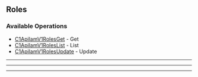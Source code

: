 
## Roles

### Available Operations

* [C1ApiIamV1RolesGet](/resources/roles/c1_api_iam_v1_roles_get) - Get
* [C1ApiIamV1RolesList](/resources/roles/c1_api_iam_v1_roles_list) - List
* [C1ApiIamV1RolesUpdate](/resources/roles/c1_api_iam_v1_roles_update) - Update

---
<C1ApiIamV1RolesGet />

---
<C1ApiIamV1RolesList />

---
<C1ApiIamV1RolesUpdate />
